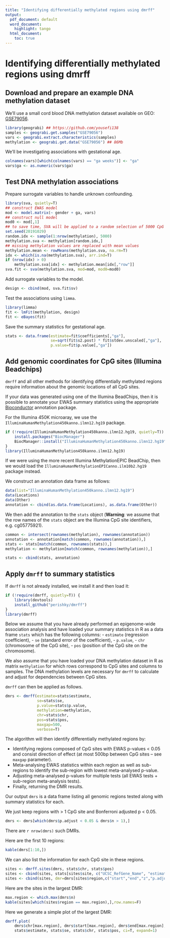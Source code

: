 ```yaml
---
title: "Identifying differentially methylated regions using dmrff"
output:
  pdf_document: default
  word_document:
    highlight: tango
  html_document:
    toc: true
---
```


# Identifying differentially methylated regions using dmrff

## Download and prepare an example DNA methylation dataset

We'll use a small cord blood DNA methylation dataset
available on GEO: [GSE79056](https://www.ncbi.nlm.nih.gov/geo/query/acc.cgi?acc=GSE79056).

```r
library(geograbi) ## https://github.com/yousefi138
samples <- geograbi.get.samples("GSE79056")
vars <- geograbi.extract.characteristics(samples)
methylation <- geograbi.get.data("GSE79056") ## 86Mb
```

We'll be investigating associations with gestational age.
```r
colnames(vars)[which(colnames(vars) == "ga weeks")] <- "ga"
vars$ga <- as.numeric(vars$ga)
```

## Test DNA methylation associations 

Prepare surrogate variables to handle unknown confounding.
```r
library(sva, quietly=T)
## construct EWAS model
mod <- model.matrix(~ gender + ga, vars)
## construct null model
mod0 <- mod[,1]
## to save time, SVA will be applied to a random selection of 5000 CpG sites
set.seed(20191029)
random.idx <- sample(1:nrow(methylation), 5000)
methylation.sva <- methylation[random.idx,]
## missing methylation values are replaced with mean values
methylation.mean <- rowMeans(methylation.sva, na.rm=T)
idx <- which(is.na(methylation.sva), arr.ind=T)
if (nrow(idx) > 0)
    methylation.sva[idx] <- methylation.mean[idx[,"row"]]
sva.fit <- sva(methylation.sva, mod=mod, mod0=mod0)
```

Add surrogate variables to the model.
```r
design <- cbind(mod, sva.fit$sv)
```

Test the associations using `limma`. 
```r
library(limma)
fit <- lmFit(methylation, design)
fit <- eBayes(fit)
```

Save the summary statistics for gestational age.
```r
stats <- data.frame(estimate=fit$coefficients[,"ga"],
                    se=sqrt(fit$s2.post) * fit$stdev.unscaled[,"ga"],
                    p.value=fit$p.value[,"ga"])
```

## Add genomic coordinates for CpG sites (Illumina Beadchips)

`dmrff` and all other methods for identifying differentially methylated regions
require information about the genomic locations of all CpG sites. 

If your data was generated using one of the Illumina BeadChips, then it is possible
to annotate your EWAS summary statistics using the appropriate
[Bioconductor](https://www.bioconductor.org/) annotation package.

For the Illumina 450K microaray, we use the
`IlluminaHumanMethylation450kanno.ilmn12.hg19` package.

```r
if (!require(IlluminaHumanMethylation450kanno.ilmn12.hg19, quietly=T)) {
    install.packages("BiocManager")
    BiocManager::install("IlluminaHumanMethylation450kanno.ilmn12.hg19")
}
library(IlluminaHumanMethylation450kanno.ilmn12.hg19)
```

If we were using the more recent Illumina MethylationEPIC BeadChip,
then we would load the `IlluminaHumanMethylationEPICanno.ilm10b2.hg19` package instead.

We construct an annotation data frame as follows:
```r
data(list="IlluminaHumanMethylation450kanno.ilmn12.hg19")
data(Locations)
data(Other)
annotation <- cbind(as.data.frame(Locations), as.data.frame(Other))
```

We then add the annotation to the `stats` object
(**Warning**: we assume that the row names of the `stats` object
are the Illumina CpG site identifiers, e.g. cg05775921).

```r
common <- intersect(rownames(methylation), rownames(annotation))
annotation <- annotation[match(common, rownames(annotation)),]
stats <- stats[match(common, rownames(stats)),]
methylation <- methylation[match(common, rownames(methylation)),]

stats <- cbind(stats, annotation)
```

## Apply `dmrff` to summary statistics

If `dmrff` is not already installed, we install it and then load it:

```r
if (!require(dmrff, quietly=T)) {
    library(devtools)
    install_github("perishky/dmrff")
}
library(dmrff)
```

Below we assume that you have already performed an epigenome-wide association analysis
and have loaded your summary statistics in R as a data frame `stats`
which has the following columns:
- `estimate` (regression coefficient),
- `se` (standard error of the coefficient),
- `p.value`,
- `chr` (chromosome of the CpG site),
- `pos` (position of the CpG site on the chromosome).

We also assume that you have loaded your DNA methylation dataset in R as matrix `methylation`
for which rows correspond to CpG sites and columns to samples.
The DNA methylation levels are necessary for `dmrff` to calculate
and adjust for dependencies between CpG sites.

`dmrff` can then be applied as follows.
```r
dmrs <- dmrff(estimate=stats$estimate,
              se=stats$se,
              p.value=stats$p.value,
              methylation=methylation,
              chr=stats$chr,
              pos=stats$pos,
              maxgap=500,
              verbose=T)
```

The algorithm will then identify differentially methylated regions by:

* Identifying regions composed of CpG sites with EWAS p-values < 0.05 and consist direction of effect (at most 500bp between CpG sites -- see `maxgap` parameter).
* Meta-analysing EWAS statistics within each region as well as sub-regions to identify the sub-region with lowest meta-analysed p-value.
* Adjusting meta-analysed p-values for multiple tests (all EWAS tests + sub-region meta-analysis tests).
* Finally, returning the DMR results.

Our output `dmrs` is a data frame listing all genomic regions tested
along with summary statistics for each.

We just keep regions with > 1 CpG site and Bonferroni adjusted p < 0.05.
```r
dmrs <- dmrs[which(dmrs$p.adjust < 0.05 & dmrs$n > 1),]
```
There are `r nrow(dmrs)` such DMRs.

Here are the first 10 regions:

```r
kable(dmrs[1:10,])
```

We can also list the information for each CpG site in these regions.

```r
sites <- dmrff.sites(dmrs, stats$chr, stats$pos)
sites <- cbind(sites, stats[sites$site, c("UCSC_RefGene_Name", "estimate", "p.value")])
sites <- cbind(sites, dmr=dmrs[sites$region,c("start","end","z","p.adjust")])
```

Here are the sites in the largest DMR:

```r
max.region <- which.max(dmrs$n)
kable(sites[which(sites$region == max.region),],row.names=F)
```

Here we generate a simple plot of the largest DMR:

```r
dmrff.plot(
    dmrs$chr[max.region], dmrs$start[max.region], dmrs$end[max.region],
    stats$estimate, stats$se, stats$chr, stats$pos, ci=T, expand=1)
```

